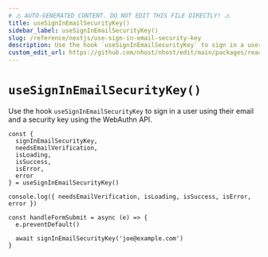 ```yaml
---
# ⚠️ AUTO-GENERATED CONTENT. DO NOT EDIT THIS FILE DIRECTLY! ⚠️
title: useSignInEmailSecurityKey()
sidebar_label: useSignInEmailSecurityKey()
slug: /reference/nextjs/use-sign-in-email-security-key
description: Use the hook `useSignInEmailSecurityKey` to sign in a user using their email and a security key using the WebAuthn API.
custom_edit_url: https://github.com/nhost/nhost/edit/main/packages/react/src/useSignInEmailSecurityKey.ts#L41
---
```


# `useSignInEmailSecurityKey()`

Use the hook `useSignInEmailSecurityKey` to sign in a user using their email and a security key using the WebAuthn API.

```tsx
const {
  signInEmailSecurityKey,
  needsEmailVerification,
  isLoading,
  isSuccess,
  isError,
  error
} = useSignInEmailSecurityKey()

console.log({ needsEmailVerification, isLoading, isSuccess, isError, error })

const handleFormSubmit = async (e) => {
  e.preventDefault()

  await signInEmailSecurityKey('joe@example.com')
}
```
